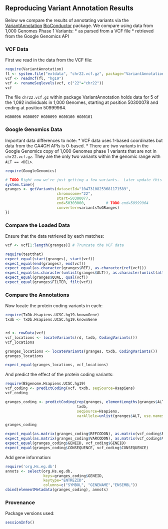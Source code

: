 <!-- R Markdown Documentation, DO NOT EDIT THE PLAIN MARKDOWN VERSION OF THIS FILE -->

<!-- Copyright 2014 Google Inc. All rights reserved. -->

<!-- Licensed under the Apache License, Version 2.0 (the "License"); -->
<!-- you may not use this file except in compliance with the License. -->
<!-- You may obtain a copy of the License at -->

<!--     http://www.apache.org/licenses/LICENSE-2.0 -->

<!-- Unless required by applicable law or agreed to in writing, software -->
<!-- distributed under the License is distributed on an "AS IS" BASIS, -->
<!-- WITHOUT WARRANTIES OR CONDITIONS OF ANY KIND, either express or implied. -->
<!-- See the License for the specific language governing permissions and -->
<!-- limitations under the License. -->

Reproducing Variant Annotation Results
---------------------------------------

Below we compare the results of annotating variants via the [VariantAnnotation](http://www.bioconductor.org/packages/release/bioc/html/VariantAnnotation.html)  [BioConductor](http://www.bioconductor.org/) package.  We compare using data from 1,000 Genomes Phase 1 Variants:
* as parsed from a VCF file
* retrieved from the Google Genomics API

### VCF Data

First we read in the data from the VCF file:
```r
require(VariantAnnotation)
fl <- system.file("extdata", "chr22.vcf.gz", package="VariantAnnotation")
vcf <- readVcf(fl, "hg19")
vcf <- renameSeqlevels(vcf, c("22"="chr22"))
vcf
```

The file `chr22.vcf.gz` within package VariantAnnotation holds data for 5 of the 1,092 individuals in 1,000 Genomes, starting at position 50300078 and ending at position 50999964.

`HG00096 HG00097 HG00099 HG00100 HG00101`

### Google Genomics Data

Important data differences to note:
* VCF data uses 1-based coordinates but data from the GA4GH APIs is 0-based.
* There are two variants in the Google Genomics copy of 1,000 Genomes phase 1 variants that are not in `chr22.vcf.gz`.  They are the only two variants within the genomic range with `ALT == <DEL>`.

```r
require(GoogleGenomics)

# TODO Right now we're just getting a few variants.  Later update this to retrieve them all.
system.time({
granges <- getVariants(datasetId="10473108253681171589",
                       chromosome="22",
                       start=50300077,
                       end=50303000,         # TODO end=50999964
                       converter=variantsToGRanges)
})
```

### Compare the Loaded Data
Ensure that the data retrieved by each matches:
```r
vcf <- vcf[1:length(granges)] # Truncate the VCF data

require(testthat)
expect_equal(start(granges), start(vcf))
expect_equal(end(granges), end(vcf))
expect_equal(as.character(granges$REF), as.character(ref(vcf)))
expect_equal(as.character(unlist(granges$ALT)), as.character(unlist(alt(vcf))))
expect_equal(granges$QUAL, qual(vcf))
expect_equal(granges$FILTER, filt(vcf))
```

### Compare the Annotations
Now locate the protein coding variants in each:
```r
require(TxDb.Hsapiens.UCSC.hg19.knownGene)
txdb <- TxDb.Hsapiens.UCSC.hg19.knownGene


rd <- rowData(vcf)
vcf_locations <- locateVariants(rd, txdb, CodingVariants())
vcf_locations

granges_locations <- locateVariants(granges, txdb, CodingVariants())
granges_locations

expect_equal(granges_locations, vcf_locations)
```

And predict the effect of the protein coding variants:
```r
require(BSgenome.Hsapiens.UCSC.hg19)
vcf_coding <- predictCoding(vcf, txdb, seqSource=Hsapiens)
vcf_coding

granges_coding <- predictCoding(rep(granges, elementLengths(granges$ALT)),
                                txdb,
                                seqSource=Hsapiens,
                                varAllele=unlist(granges$ALT, use.names=FALSE))

granges_coding

expect_equal(as.matrix(granges_coding$REFCODON), as.matrix(vcf_coding$REFCODON))
expect_equal(as.matrix(granges_coding$VARCODON), as.matrix(vcf_coding$VARCODON))
expect_equal(granges_coding$GENEID, vcf_coding$GENEID)
expect_equal(granges_coding$CONSEQUENCE, vcf_coding$CONSEQUENCE)

```

Add gene information:
```r
require('org.Hs.eg.db')
annots <- select(org.Hs.eg.db,
                 keys=granges_coding$GENEID,
                 keytype="ENTREZID",
                 columns=c("SYMBOL", "GENENAME","ENSEMBL"))
cbind(elementMetadata(granges_coding), annots)
```

### Provenance
Package versions used:
```r
sessionInfo()
```

